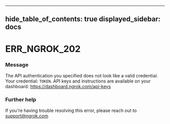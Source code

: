 

---
hide_table_of_contents: true
displayed_sidebar: docs
---


# ERR_NGROK_202

### Message
The API authentication you specified does not look like a valid credential. Your credential: `TOKEN`. API keys and instructions are available on your dashboard: https://dashboard.ngrok.com/api-keys

<ErrorDetails />



### Further help
If you're having trouble resolving this error, please reach out to [support@ngrok.com](mailto:support@ngrok.com?subject=Help%20with%20ERR_NGROK_202)

